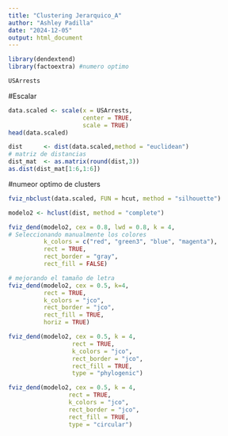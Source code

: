 ```yaml
---
title: "Clustering Jerarquico_A"
author: "Ashley Padilla"
date: "2024-12-05"
output: html_document
---
```

```r
library(dendextend)
library(factoextra) #numero optimo


```


```r
USArrests
```
#Escalar
```r
data.scaled <- scale(x = USArrests,
                     center = TRUE,
                     scale = TRUE)
head(data.scaled)
```
```r
dist      <- dist(data.scaled,method = "euclidean")
# matriz de distancias
dist_mat  <- as.matrix(round(dist,3))
as.dist(dist_mat[1:6,1:6])
```

#numeor optimo de clusters
```r
fviz_nbclust(data.scaled, FUN = hcut, method = "silhouette")
```

```r
modelo2 <- hclust(dist, method = "complete")
```

```r
fviz_dend(modelo2, cex = 0.8, lwd = 0.8, k = 4,
# Seleccionando manualmente los colores
          k_colors = c("red", "green3", "blue", "magenta"),
          rect = TRUE, 
          rect_border = "gray", 
          rect_fill = FALSE)
```
```r
# mejorando el tamaño de letra
fviz_dend(modelo2, cex = 0.5, k=4, 
          rect = TRUE,  
          k_colors = "jco",
          rect_border = "jco", 
          rect_fill = TRUE, 
          horiz = TRUE)
```


```r
fviz_dend(modelo2, cex = 0.5, k = 4,
                  rect = TRUE,
                  k_colors = "jco",
                  rect_border = "jco",
                  rect_fill = TRUE,
                  type = "phylogenic")
```

```r
fviz_dend(modelo2, cex = 0.5, k = 4,
                 rect = TRUE,
                 k_colors = "jco",
                 rect_border = "jco",
                 rect_fill = TRUE,
                 type = "circular")
```


